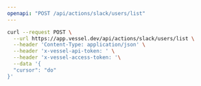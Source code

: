 ```yaml
---
openapi: "POST /api/actions/slack/users/list"
---
```


<RequestExample>

```bash Request
curl --request POST \
  --url https://app.vessel.dev/api/actions/slack/users/list \
  --header 'Content-Type: application/json' \
  --header 'x-vessel-api-token: ' \
  --header 'x-vessel-access-token: '\
  --data '{
  "cursor": "do"
}'
```

</RequestExample>
